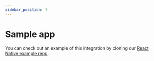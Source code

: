 ```yaml
---
sidebar_position: 7
---
```


# Sample app

You can check out an example of this integration by cloning our [React Native example repo](https://github.com/dyte-in/react-native-sample-app).
